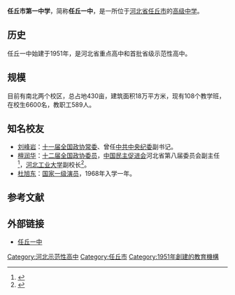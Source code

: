 {{Notability Unreferenced |time=2016-04-28T09:36:19+00:00}}
{{Infobox School
    | name        = 任丘市第一中学
  | other_name  = 
  | image       = 
  | motto       = 超越自我、奠基未来
  | established = {{start date and age|1951|4|26}}
  | type        = [[公立中学|公立中学]]
  | religion    = 
  | affiliation =
  | district    = [[河北省|河北省]][[任丘市|任丘市]]<br>'''南校区'''（{{start date and age|1951|9|1}}）<br>'''北校区'''（{{start date and age|2007|9|1}}）
  | grades      = [[高中|高中]]
  | principal   = 刘海泉
  | dean        = 
  | college     =
  | house       = 
  | sc          =
  | cs          =
  | faculty     = 589人
  | staff       = 
  | students    = 6600余人
  | address     = {{CHN}}[[河北省|河北省]][[任丘市|任丘市]]<br /> 燕山南道60号（南校区）<br />中华西路（北校区）
| conference  = 
  | colors      = 
  | website     = http://edu.rqyz.com
  | free_label  = 校报
  | free_text   = 《风华》
  | free_label2  = 校歌
  | free_text2   = 《超越》
|telephone=}}
'''任丘市第一中学'''，简称'''任丘一中'''，是一所位于[[河北省|河北省]][[任丘市|任丘市]]的[[高级中学|高级中学]]。

== 历史 ==
任丘一中始建于1951年，是河北省重点高中和首批省级示范性高中。

== 规模 ==
目前有南北两个校区，总占地430亩，建筑面积18万平方米，现有108个教学班，在校生6600名，教职工589人。

== 知名校友 ==
*[[刘峰岩|刘峰岩]]：[[中国人民政治协商会议第十一届全国委员会委员名单|十一届全国政协常委]]、曾任[[中共中央纪委|中共中央纪委]]副书记。
*[[檀润华|檀润华]]：[[中国人民政治协商会议第十二届全国委员会委员名单|十二届全国政协委员]]，[[中国民主促进会|中国民主促进会]]河北省第八届委员会副主任<ref>{{cite news|author=河北民进|url=http://www.hebmj.org.cn/col/1277436730981/2012/04/21/1334998384625.html|title=中国民主促进会河北省第八届委员会|work=河北民进|date=2012-04-21|accessdate=2016-04-19|deadurl=yes|archiveurl=https://archive.is/20160419130139/http://www.hebmj.org.cn/col/1277436730981/2012/04/21/1334998384625.html|archivedate=2016-04-19}}</ref>，[[河北工业大学|河北工业大学]]副校长<ref>{{cite news|author=河北工业大学|url=http://www.hebut.edu.cn/xxgk/xxld/index.htm|title=河北工业大学学校领导|work=河北工业大学|date=|accessdate=2016-04-19|deadurl=yes|archiveurl=https://web.archive.org/web/20160506144433/http://www.hebut.edu.cn/xxgk/xxld/index.htm|archivedate=2016-05-06}}</ref>。
*[[杜旭东|杜旭东]]：[[国家一级演员|国家一级演员]]，1968年入学一年。

== 参考文献 ==
{{reflist}}

== 外部链接 ==
*[http://edu.rqyz.com 任丘一中]{{Dead link|date=2020年7月 |bot=InternetArchiveBot |fix-attempted=yes }}

{{河北省示范性普通高级中学}}
[[Category:河北示范性高中|Category:河北示范性高中]]
[[Category:任丘市|Category:任丘市]]
[[Category:1951年創建的教育機構|Category:1951年創建的教育機構]]